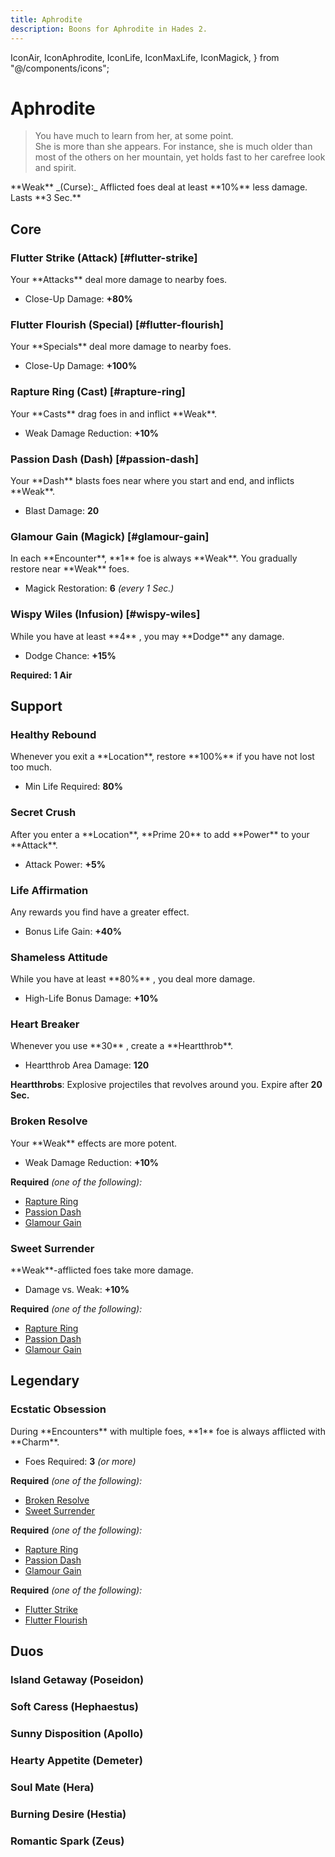 ```yaml
---
title: Aphrodite
description: Boons for Aphrodite in Hades 2.
---
```


  IconAir,
  IconAphrodite,
  IconLife,
  IconMaxLife,
  IconMagick,
} from "@/components/icons";


# <IconAphrodite className="mb-2" /> Aphrodite

> You have much to learn from her, at some point.\
> She is more than she appears. For instance, she is much older than most of the
> others on her mountain, yet holds fast to her carefree look and spirit.

<Boon className="mt-4">
  **Weak** _(Curse):_ Afflicted foes deal at least **10%** less damage. Lasts
  **3 Sec.**
</Boon>

## Core

### Flutter Strike (Attack) [#flutter-strike]

<Boon element="water">
Your **Attacks** deal more damage to nearby foes.

- Close-Up Damage: **+80%**

</Boon>

### Flutter Flourish (Special) [#flutter-flourish]

<Boon element="water">
Your **Specials** deal more damage to nearby foes.

- Close-Up Damage: **+100%**

</Boon>

### Rapture Ring (Cast) [#rapture-ring]

<Boon element="air">
Your **Casts** drag foes in and inflict **Weak**.

- Weak Damage Reduction: **+10%**

</Boon>

### Passion Dash (Dash) [#passion-dash]

<Boon element="air">
Your **Dash** blasts foes near where you start and end, and inflicts **Weak**.

- Blast Damage: **20**

</Boon>

### Glamour Gain (Magick) [#glamour-gain]

<Boon element="air">
In each **Encounter**, **1** foe is always **Weak**. You gradually restore <IconMagick /> near **Weak** foes.

- Magick Restoration: **6** _(every 1 Sec.)_

</Boon>

### Wispy Wiles (Infusion) [#wispy-wiles]

<Boon>
While you have at least **4** <IconAir />, you may **Dodge** any damage.

- Dodge Chance: **+15%**

</Boon>

**Required: 1 Air**

## Support

### Healthy Rebound

<Boon element="water">
Whenever you exit a **Location**, restore **100%** <IconLife /> if you have not lost too much.

- Min Life Required: **80%**

</Boon>

### Secret Crush

<Boon element="air">
After you enter a **Location**, **Prime 20** <IconMagick /> to add **Power** to your **Attack**.

- Attack Power: **+5%**

</Boon>

### Life Affirmation

<Boon element="air">
Any <IconMaxLife /> rewards you find have a greater effect.

- Bonus Life Gain: **+40%**

</Boon>

### Shameless Attitude

<Boon element="air">
While you have at least **80%** <IconLife />, you deal more damage.

- High-Life Bonus Damage: **+10%**

</Boon>

### Heart Breaker

<Boon element="water">
Whenever you use **30** <IconMagick />, create a **Heartthrob**.

- Heartthrob Area Damage: **120**

**Heartthrobs**: Explosive projectiles that revolves around you. Expire after
**20 Sec.**

</Boon>

### Broken Resolve

<Boon element="water">
Your **Weak** effects are more potent.

- Weak Damage Reduction: **+10%**

</Boon>

**Required** _(one of the following):_

- [Rapture Ring](#rapture-ring)
- [Passion Dash](#passion-dash)
- [Glamour Gain](#glamour-gain)

### Sweet Surrender

<Boon element="water">
**Weak**-afflicted foes take more damage.

- Damage vs. Weak: **+10%**

</Boon>

**Required** _(one of the following):_

- [Rapture Ring](#rapture-ring)
- [Passion Dash](#passion-dash)
- [Glamour Gain](#glamour-gain)

## <TextHighlight type="legendary">Legendary</TextHighlight>

### <TextHighlight type="legendary">Ecstatic Obsession</TextHighlight>

<Boon element="air">
During **Encounters** with multiple foes, **1** foe is always afflicted with **Charm**.

- Foes Required: **3** _(or more)_

</Boon>

**Required** _(one of the following):_

- [Broken Resolve](#broken-resolve)
- [Sweet Surrender](#sweet-surrender)

**Required** _(one of the following):_

- [Rapture Ring](#rapture-ring)
- [Passion Dash](#passion-dash)
- [Glamour Gain](#glamour-gain)

**Required** _(one of the following):_

- [Flutter Strike](#flutter-strike)
- [Flutter Flourish](#flutter-flourish)

## <TextHighlight type="duo">Duos</TextHighlight>

### <TextHighlight type="duo">Island Getaway</TextHighlight> (Poseidon)

<IslandGetaway />

### <TextHighlight type="duo">Soft Caress</TextHighlight> (Hephaestus)

<SoftCaress />

### <TextHighlight type="duo">Sunny Disposition</TextHighlight> (Apollo)

<SunnyDisposition />

### <TextHighlight type="duo">Hearty Appetite</TextHighlight> (Demeter)

<HeartyAppetite />

### <TextHighlight type="duo">Soul Mate</TextHighlight> (Hera)

<SoulMate />

### <TextHighlight type="duo">Burning Desire</TextHighlight> (Hestia)

<BurningDesire />

### <TextHighlight type="duo">Romantic Spark</TextHighlight> (Zeus)

<RomanticSpark />
